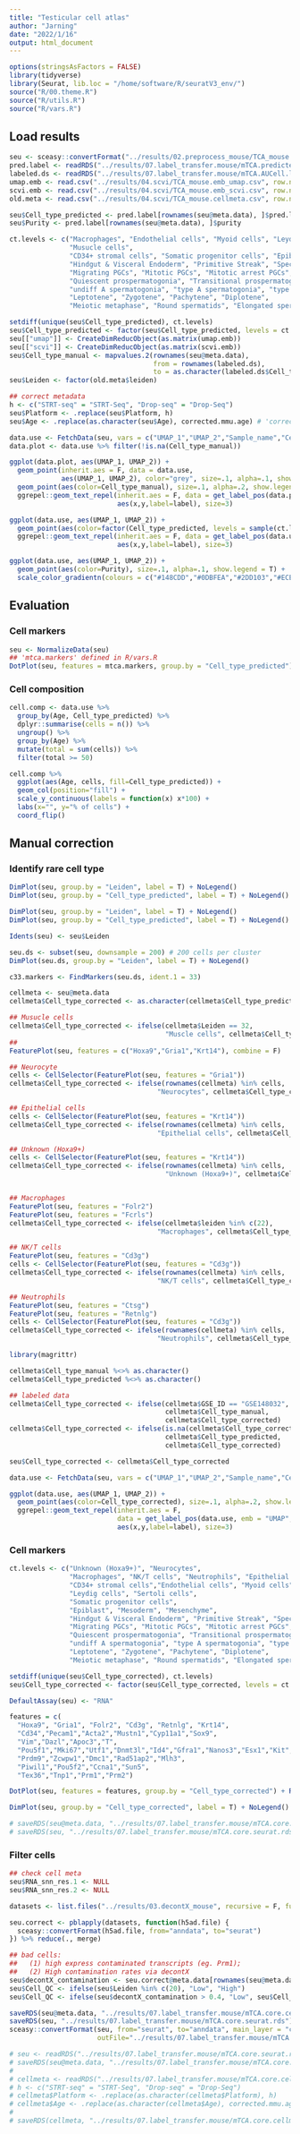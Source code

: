 ```yaml
---
title: "Testicular cell atlas"
author: "Jarning"
date: "2022/1/16"
output: html_document
---
```



```r
options(stringsAsFactors = FALSE)
library(tidyverse)
library(Seurat, lib.loc = "/home/software/R/seuratV3_env/")
source("R/00.theme.R")
source("R/utils.R")
source("R/vars.R")
```


## Load results

```r
seu <- sceasy::convertFormat("../results/02.preprocess_mouse/TCA_mouse.processed.h5ad", from = "anndata", to = "seurat")
pred.label <- readRDS("../results/07.label_transfer.mouse/mTCA.predicted_labels.rds")
labeled.ds <- readRDS("../results/07.label_transfer.mouse/mTCA.AUCell.labeled.rds")
umap.emb <- read.csv("../results/04.scvi/TCA_mouse.emb_umap.csv", row.names = 1)
scvi.emb <- read.csv("../results/04.scvi/TCA_mouse.emb_scvi.csv", row.names = 1)
old.meta <- read.csv("../results/04.scvi/TCA_mouse.cellmeta.csv", row.names = 1)

seu$Cell_type_predicted <- pred.label[rownames(seu@meta.data), ]$pred.label
seu$Purity <- pred.label[rownames(seu@meta.data), ]$purity

ct.levels <- c("Macrophages", "Endothelial cells", "Myoid cells", "Leydig cells", "Sertoli cells", 
               "Musucle cells",
               "CD34+ stromal cells", "Somatic progenitor cells", "Epiblast", "Mesoderm", "Mesenchyme",
               "Hindgut & Visceral Endoderm", "Primitive Streak", "Specification PGCs", 
               "Migrating PGCs", "Mitotic PGCs", "Mitotic arrest PGCs", 
               "Quiescent prospermatogonia", "Transitional prospermatogonia", 
               "undiff A spermatogonia", "type A spermatogonia", "type B spermatogonia", "pre Leptotene", 
               "Leptotene", "Zygotene", "Pachytene", "Diplotene", 
               "Meiotic metaphase", "Round spermatids", "Elongated spermatids")

setdiff(unique(seu$Cell_type_predicted), ct.levels)
seu$Cell_type_predicted <- factor(seu$Cell_type_predicted, levels = ct.levels)
seu[["umap"]] <- CreateDimReducObject(as.matrix(umap.emb))
seu[["scvi"]] <- CreateDimReducObject(as.matrix(scvi.emb))
seu$Cell_type_manual <- mapvalues.2(rownames(seu@meta.data), 
                                    from = rownames(labeled.ds), 
                                    to = as.character(labeled.ds$Cell_type_manual))
seu$Leiden <- factor(old.meta$leiden)
```

```r
## correct metadata
h <- c("STRT-seq" = "STRT-Seq", "Drop-seq" = "Drop-Seq")
seu$Platform <- .replace(seu$Platform, h)
seu$Age <- .replace(as.character(seu$Age), corrected.mmu.age) # 'corrected.mmu.age' defined in R/vars.R
```


```r
data.use <- FetchData(seu, vars = c("UMAP_1","UMAP_2","Sample_name","Cell_type_manual","GSE_ID","Purity","Cell_type_predicted","Age"))
data.plot <- data.use %>% filter(!is.na(Cell_type_manual))

ggplot(data.plot, aes(UMAP_1, UMAP_2)) + 
  geom_point(inherit.aes = F, data = data.use,
             aes(UMAP_1, UMAP_2), color="grey", size=.1, alpha=.1, show.legend = F) + 
  geom_point(aes(color=Cell_type_manual), size=.1, alpha=.2, show.legend = F) + 
  ggrepel::geom_text_repel(inherit.aes = F, data = get_label_pos(data.plot, emb = "UMAP", group.by="Cell_type_manual"), 
                           aes(x,y,label=label), size=3)

ggplot(data.use, aes(UMAP_1, UMAP_2)) + 
  geom_point(aes(color=factor(Cell_type_predicted, levels = sample(ct.levels))), size=.1, alpha=.2, show.legend = F) + 
  ggrepel::geom_text_repel(inherit.aes = F, data = get_label_pos(data.use, emb = "UMAP", group.by="Cell_type_predicted"), 
                           aes(x,y,label=label), size=3)

ggplot(data.use, aes(UMAP_1, UMAP_2)) + 
  geom_point(aes(color=Purity), size=.1, alpha=.1, show.legend = T) + 
  scale_color_gradientn(colours = c("#148CDD","#0DBFEA","#2DD103","#ECEE00","#FFA900"))
```

## Evaluation

### Cell markers
```r
seu <- NormalizeData(seu)
## 'mtca.markers' defined in R/vars.R
DotPlot(seu, features = mtca.markers, group.by = "Cell_type_predicted") + RotatedAxis()
```

### Cell composition
```r
cell.comp <- data.use %>% 
  group_by(Age, Cell_type_predicted) %>% 
  dplyr::summarise(cells = n()) %>% 
  ungroup() %>% 
  group_by(Age) %>% 
  mutate(total = sum(cells)) %>% 
  filter(total >= 50)

cell.comp %>% 
  ggplot(aes(Age, cells, fill=Cell_type_predicted)) + 
  geom_col(position="fill") + 
  scale_y_continuous(labels = function(x) x*100) + 
  labs(x="", y="% of cells") + 
  coord_flip()
```
## Manual correction

### Identify rare cell type

```r
DimPlot(seu, group.by = "Leiden", label = T) + NoLegend()
DimPlot(seu, group.by = "Cell_type_predicted", label = T) + NoLegend()
```

```r
DimPlot(seu, group.by = "Leiden", label = T) + NoLegend()
DimPlot(seu, group.by = "Cell_type_predicted", label = T) + NoLegend()
```


```r
Idents(seu) <- seu$Leiden

seu.ds <- subset(seu, downsample = 200) # 200 cells per cluster
DimPlot(seu.ds, group.by = "Leiden", label = T) + NoLegend()

c33.markers <- FindMarkers(seu.ds, ident.1 = 33)
```


```r
cellmeta <- seu@meta.data
cellmeta$Cell_type_corrected <- as.character(cellmeta$Cell_type_predicted)

## Musucle cells
cellmeta$Cell_type_corrected <- ifelse(cellmeta$Leiden == 32, 
                                       "Muscle cells", cellmeta$Cell_type_corrected)
## 
FeaturePlot(seu, features = c("Hoxa9","Gria1","Krt14"), combine = F)

## Neurocyte
cells <- CellSelector(FeaturePlot(seu, features = "Gria1"))
cellmeta$Cell_type_corrected <- ifelse(rownames(cellmeta) %in% cells, 
                                     "Neurocytes", cellmeta$Cell_type_corrected)

## Epithelial cells
cells <- CellSelector(FeaturePlot(seu, features = "Krt14"))
cellmeta$Cell_type_corrected <- ifelse(rownames(cellmeta) %in% cells, 
                                     "Epithelial cells", cellmeta$Cell_type_corrected)

## Unknown (Hoxa9+)
cells <- CellSelector(FeaturePlot(seu, features = "Krt14"))
cellmeta$Cell_type_corrected <- ifelse(rownames(cellmeta) %in% cells, 
                                       "Unknown (Hoxa9+)", cellmeta$Cell_type_corrected)


## Macrophages
FeaturePlot(seu, features = "Folr2")
FeaturePlot(seu, features = "Fcrls")
cellmeta$Cell_type_corrected <- ifelse(cellmeta$leiden %in% c(22), 
                                     "Macrophages", cellmeta$Cell_type_corrected)

## NK/T cells
FeaturePlot(seu, features = "Cd3g")
cells <- CellSelector(FeaturePlot(seu, features = "Cd3g"))
cellmeta$Cell_type_corrected <- ifelse(rownames(cellmeta) %in% cells, 
                                     "NK/T cells", cellmeta$Cell_type_corrected)

## Neutrophils
FeaturePlot(seu, features = "Ctsg")
FeaturePlot(seu, features = "Retnlg")
cells <- CellSelector(FeaturePlot(seu, features = "Cd3g"))
cellmeta$Cell_type_corrected <- ifelse(rownames(cellmeta) %in% cells, 
                                     "Neutrophils", cellmeta$Cell_type_corrected)
```


```r
library(magrittr)

cellmeta$Cell_type_manual %<>% as.character()
cellmeta$Cell_type_predicted %<>% as.character()

## labeled data
cellmeta$Cell_type_corrected <- ifelse(cellmeta$GSE_ID == "GSE148032",
                                       cellmeta$Cell_type_manual, 
                                       cellmeta$Cell_type_corrected)
cellmeta$Cell_type_corrected <- ifelse(is.na(cellmeta$Cell_type_corrected),
                                       cellmeta$Cell_type_predicted, 
                                       cellmeta$Cell_type_corrected)
```


```r
seu$Cell_type_corrected <- cellmeta$Cell_type_corrected

data.use <- FetchData(seu, vars = c("UMAP_1","UMAP_2","Sample_name","Cell_type_corrected","Age"))

ggplot(data.use, aes(UMAP_1, UMAP_2)) + 
  geom_point(aes(color=Cell_type_corrected), size=.1, alpha=.2, show.legend = F) + 
  ggrepel::geom_text_repel(inherit.aes = F, 
                           data = get_label_pos(data.use, emb = "UMAP", group.by="Cell_type_corrected"), 
                           aes(x,y,label=label), size=3)
```

### Cell markers
```r
ct.levels <- c("Unknown (Hoxa9+)", "Neurocytes", 
               "Macrophages", "NK/T cells", "Neutrophils", "Epithelial cells",
               "CD34+ stromal cells","Endothelial cells", "Myoid cells", "Muscle cells",
               "Leydig cells", "Sertoli cells", 
               "Somatic progenitor cells", 
               "Epiblast", "Mesoderm", "Mesenchyme",
               "Hindgut & Visceral Endoderm", "Primitive Streak", "Specification PGCs", 
               "Migrating PGCs", "Mitotic PGCs", "Mitotic arrest PGCs", 
               "Quiescent prospermatogonia", "Transitional prospermatogonia", 
               "undiff A spermatogonia", "type A spermatogonia", "type B spermatogonia", "pre Leptotene", 
               "Leptotene", "Zygotene", "Pachytene", "Diplotene", 
               "Meiotic metaphase", "Round spermatids", "Elongated spermatids")

setdiff(unique(seu$Cell_type_corrected), ct.levels)
seu$Cell_type_corrected <- factor(seu$Cell_type_corrected, levels = ct.levels)
```


```r
DefaultAssay(seu) <- "RNA"

features = c(
  "Hoxa9", "Gria1", "Folr2", "Cd3g", "Retnlg", "Krt14", 
  "Cd34","Pecam1","Acta2","Mustn1","Cyp11a1","Sox9",
  "Vim","Dazl","Apoc3","T",
  "Pou5f1","Mki67","Utf1","Dnmt3l","Id4","Gfra1","Nanos3","Esx1","Kit","Stra8","Dmrt1",
  "Prdm9","Zcwpw1","Dmc1","Rad51ap2","Mlh3",
  "Piwil1","Pou5f2","Ccna1","Sun5",
  "Tex36","Tnp1","Prm1","Prm2")

DotPlot(seu, features = features, group.by = "Cell_type_corrected") + RotatedAxis()
```

```r
DimPlot(seu, group.by = "Cell_type_corrected", label = T) + NoLegend()
```

```r
# saveRDS(seu@meta.data, "../results/07.label_transfer.mouse/mTCA.core.cellmeta.rds")
# saveRDS(seu, "../results/07.label_transfer.mouse/mTCA.core.seurat.rds")
```


### Filter cells

```r
## check cell meta
seu$RNA_snn_res.1 <- NULL
seu$RNA_snn_res.2 <- NULL

datasets <- list.files("../results/03.decontX_mouse", recursive = F, full.names = T)

seu.correct <- pblapply(datasets, function(h5ad.file) {
  sceasy::convertFormat(h5ad.file, from="anndata", to="seurat")
}) %>% reduce(., merge)

## bad cells: 
##   (1) high express contaminated transcripts (eg. Prm1); 
##   (2) High contamination rates via decontX
seu$decontX_contamination <- seu.correct@meta.data[rownames(seu@meta.data), ]$decontX_contamination
seu$Cell_QC <- ifelse(seu$Leiden %in% c(20), "Low", "High")
seu$Cell_QC <- ifelse(seu$decontX_contamination > 0.4, "Low", seu$Cell_QC)
```


```r
saveRDS(seu@meta.data, "../results/07.label_transfer.mouse/mTCA.core.cellmeta.rds")
saveRDS(seu, "../results/07.label_transfer.mouse/mTCA.core.seurat.rds")
sceasy::convertFormat(seu, from="seurat", to="anndata", main_layer = "counts",
                      outFile="../results/07.label_transfer.mouse/mTCA.core.h5ad")
```


```r
# seu <- readRDS("../results/07.label_transfer.mouse/mTCA.core.seurat.rds")
# saveRDS(seu@meta.data, "../results/07.label_transfer.mouse/mTCA.core.cellmeta.rds")
# 
# cellmeta <- readRDS("../results/07.label_transfer.mouse/mTCA.core.cellmeta.rds")
# h <- c("STRT-seq" = "STRT-Seq", "Drop-seq" = "Drop-Seq")
# cellmeta$Platform <- .replace(as.character(cellmeta$Platform), h)
# cellmeta$Age <- .replace(as.character(cellmeta$Age), corrected.mmu.age) # 'corrected.mmu.age' defined in R/vars.R
# 
# saveRDS(cellmeta, "../results/07.label_transfer.mouse/mTCA.core.cellmeta.rds")
```
